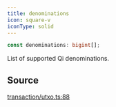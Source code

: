 ```yaml
---
title: denominations
icon: square-v
iconType: solid
---
```


```ts
const denominations: bigint[];
```

List of supported Qi denominations.

## Source

[transaction/utxo.ts:88](https://github.com/dominant-strategies/quais.js/blob/b933caa87ef69ba5037d92b4910f17bf5321524f/src/transaction/utxo.ts#L88)
